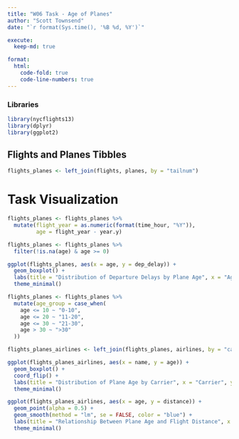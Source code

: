```yaml
---
title: "W06 Task - Age of Planes"
author: "Scott Townsend"
date: "`r format(Sys.time(), '%B %d, %Y')`"

execute:
  keep-md: true

format:
  html:
    code-fold: true
    code-line-numbers: true
---
```


### Libraries

```r
library(nycflights13)
library(dplyr)
library(ggplot2)
```

## Flights and Planes Tibbles

```r
flights_planes <- left_join(flights, planes, by = "tailnum")
```

# Task Visualization

```r
flights_planes <- flights_planes %>%
  mutate(flight_year = as.numeric(format(time_hour, "%Y")),  
         age = flight_year - year.y)

flights_planes <- flights_planes %>%
  filter(!is.na(age) & age >= 0)

ggplot(flights_planes, aes(x = age, y = dep_delay)) +
  geom_boxplot() +
  labs(title = "Distribution of Departure Delays by Plane Age", x = "Age of Plane", y = "Departure Delay (minutes)") +
  theme_minimal()

flights_planes <- flights_planes %>%
  mutate(age_group = case_when(
    age <= 10 ~ "0-10",
    age <= 20 ~ "11-20",
    age <= 30 ~ "21-30",
    age > 30 ~ ">30"
  ))

flights_planes_airlines <- left_join(flights_planes, airlines, by = "carrier")

ggplot(flights_planes_airlines, aes(x = name, y = age)) +
  geom_boxplot() +
  coord_flip() +
  labs(title = "Distribution of Plane Age by Carrier", x = "Carrier", y = "Plane Age") +
  theme_minimal()

ggplot(flights_planes_airlines, aes(x = age, y = distance)) +
  geom_point(alpha = 0.5) +
  geom_smooth(method = "lm", se = FALSE, color = "blue") +
  labs(title = "Relationship Between Plane Age and Flight Distance", x = "Plane Age", y = "Flight Distance (miles)") +
  theme_minimal()

```

